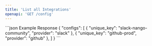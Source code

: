 ```yaml
---
title: 'List all Integrations'
openapi: 'GET /config'
---
```


<ResponseExample>
  ```json Example Response
{
  "configs": [
    {
      "unique_key": "slack-nango-community",
      "provider": "slack"
    },
    {
      "unique_key": "github-prod",
      "provider": "github"
    },
  ]
}
  ```
</ResponseExample>